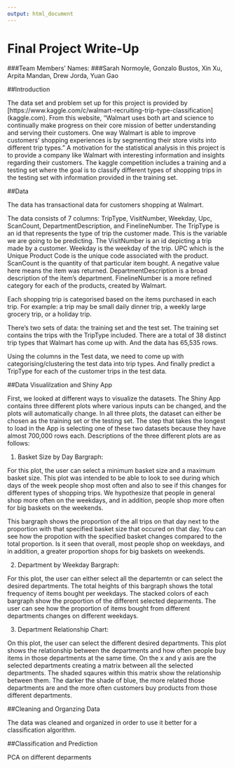 ```yaml
---
output: html_document
---
```


Final Project Write-Up
========================================================
###Team Members' Names: 
###Sarah Normoyle, Gonzalo Bustos, Xin Xu, Arpita Mandan, Drew Jorda, Yuan Gao

##Introduction

The data set and problem set up for this project is provided by [https://www.kaggle.com/c/walmart-recruiting-trip-type-classification] (kaggle.com). From this website, "Walmart uses both art and science to continually make progress on their core mission of better understanding and serving their customers. One way Walmart is able to improve customers' shopping experiences is by segmenting their store visits into different trip types." A motivation for the statistical analysis in this project is to provide a company like Walmart with interesting information  and insights regarding their customers. The kaggle competition includes a training and a testing set where the goal is to classify different types of shopping trips in the testing set with information provided in the training set. 

##Data 

The data has transactional data for customers shopping at Walmart. 

The data consists of 7 columns: TripType, VisitNumber, Weekday, Upc, ScanCount, DepartmentDescription, and FinelineNumber. The TripType is an id that represents the type of trip the customer made. This is the variable we are going to be predicting. The VisitNumber is an id depicting a trip made by a customer. Weekday is the weekday of the trip. UPC which is the Unique Product Code is the unique code associated with the product. ScanCount is the quantity of that particular item bought. A negative value here means the item was returned. DepartmentDescription is a broad description of the item's department. FinelineNumber is a more refined category for each of the products, created by Walmart.

Each shopping trip is categorised based on the items purchased in each trip. For example: a trip may be small daily dinner trip, a weekly large grocery trip, or a holiday trip.

There's two sets of data: the training set and the test set. The training set contains the trips with the TripType included. There are a total of 38 distinct trip types that Walmart has come up with. And the data has 65,535 rows.

Using the columns in the Test data, we need to come up with categorising/clustering the test data into trip types. And finally predict a TripType for each of the customer trips in the test data.


##Data Visualilzation and Shiny App

First, we looked at different ways to visualize the datasets. The Shiny App contains three different plots where various inputs can be changed, and the plots will automatically change. In all three plots, the dataset can either be chosen as the training set or the testing set. The step that takes the longest to load in the App is selecting one of these two datasets because they have almost 700,000 rows each. Descriptions of the three different plots are as follows:


1. Basket Size by Day Bargraph: 

For this plot, the user can select a minimum basket size and a maximum basket size. This plot was intended to be able to look to see during which days of the week people shop most often and also to see if this changes for different types of shopping trips. We hypothesize that people in general shop more often on the weekdays, and in addition, people shop more often for big baskets on the weekends.  

This bargraph shows the proportion of the all trips on that day next to the proportion with that specified basket size that occured on that day. You can see how the propotion with the specified basket changes compared to the total proportion. Is it seen that overall, most people shop on weekdays, and in addition, a greater proportion shops for big baskets on weekends. 


2. Department by Weekday Bargraph: 

For this plot, the user can either select all the departemtn or can select the desired departments. The total heights of this bargraph shows the total frequency of items bought per weekdays. The stacked colors of each bargraph show the proportion of the different selected deparments. The user can see how the proportion of items bought from different departments changes on different weekdays.  

3. Department Relationship Chart:

On this plot, the user can select the different desired departments. This plot shows the relationship between the departments and how often people buy items in those departments at the same time. On the x and y axis are the selected departments creating a matrix between all the selected departments. The shaded sqaures within this matrix show the relationship between them. The darker the shade of blue, the more related those departments are and the more often customers buy products from those different departments. 




##Cleaning and Organzing Data

The data was cleaned and organized in order to use it better for a classification algorithm. 

##Classification and Prediction 

PCA on different deparments

